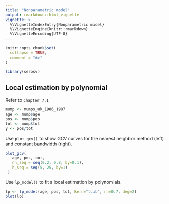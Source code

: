 ```yaml
---
title: "Nonparametric model"
output: rmarkdown::html_vignette
vignette: >
  %\VignetteIndexEntry{Nonparametric model}
  %\VignetteEngine{knitr::rmarkdown}
  %\VignetteEncoding{UTF-8}
---
```


```r
knitr::opts_chunk$set(
  collapse = TRUE,
  comment = "#>"
)
```

```r
library(serosv)
```

## Local estimation by polynomial

Refer to `Chapter 7.1`

```r
mump <- mumps_uk_1986_1987
age <- mump$age
pos <- mump$pos
tot <- mump$tot
y <- pos/tot
```

Use `plot_gcv()` to show GCV curves for the nearest neighbor method (left) and constant bandwidth (right).

```r
plot_gcv(
   age, pos, tot,
   nn_seq = seq(0.2, 0.8, by=0.1),
   h_seq = seq(5, 25, by=1)
 )
```

Use `lp_model()` to fit a local estimation by polynomials.

```r
lp <- lp_model(age, pos, tot, kern="tcub", nn=0.7, deg=2)
plot(lp)
```
